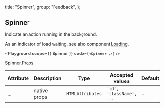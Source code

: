 
  title: "Spinner",
  group: "Feedback",
};

## Spinner

Indicate an action running in the background.

As an indicator of load waiting, see also component [Loading](/en-us/components/loading).

<Playground
  scope={{ Spinner }}
  code={`
<Spinner />
`}
/>

<Attributes edit="/pages/en-us/components/spinner.mdx">
<Attributes.Title>Spinner.Props</Attributes.Title>

| Attribute | Description  | Type             | Accepted values          | Default |
| --------- | ------------ | ---------------- | ------------------------ | ------- |
| ...       | native props | `HTMLAttributes` | `'id', 'className', ...` | -       |

</Attributes>

